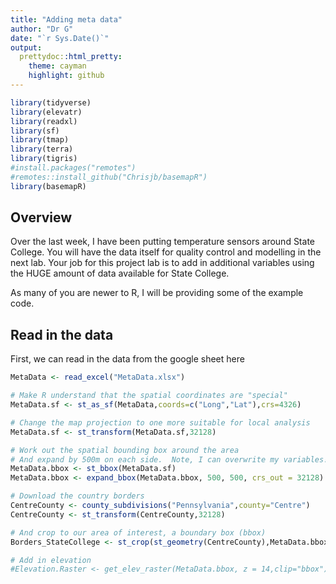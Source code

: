 ```yaml
---
title: "Adding meta data"
author: "Dr G"
date: "`r Sys.Date()`"
output:
  prettydoc::html_pretty:
    theme: cayman
    highlight: github
---
```


```r
library(tidyverse)
library(elevatr)
library(readxl)
library(sf)
library(tmap)
library(terra)
library(tigris)
#install.packages("remotes")
#remotes::install_github("Chrisjb/basemapR")
library(basemapR)
```

## Overview

Over the last week, I have been putting temperature sensors around State College. You will have the data itself for quality control and modelling in the next lab.  Your job for this project lab is to add in additional variables using the HUGE amount of data available for State College.

As many of you are newer to R, I will be providing some of the example code.


## Read in the data

First, we can read in the data from the google sheet here

```r
MetaData <- read_excel("MetaData.xlsx")

# Make R understand that the spatial coordinates are "special"
MetaData.sf <- st_as_sf(MetaData,coords=c("Long","Lat"),crs=4326)

# Change the map projection to one more suitable for local analysis
MetaData.sf <- st_transform(MetaData.sf,32128)

# Work out the spatial bounding box around the area 
# And expand by 500m on each side.  Note, I can overwrite my variables!
MetaData.bbox <- st_bbox(MetaData.sf)
MetaData.bbox <- expand_bbox(MetaData.bbox, 500, 500, crs_out = 32128)

```

```r
# Download the country borders
CentreCounty <- county_subdivisions("Pennsylvania",county="Centre")	
CentreCounty <- st_transform(CentreCounty,32128)

# And crop to our area of interest, a boundary box (bbox)
Borders_StateCollege <- st_crop(st_geometry(CentreCounty),MetaData.bbox)

```



```r
# Add in elevation
#Elevation.Raster <- get_elev_raster(MetaData.bbox, z = 14,clip="bbox")


```


